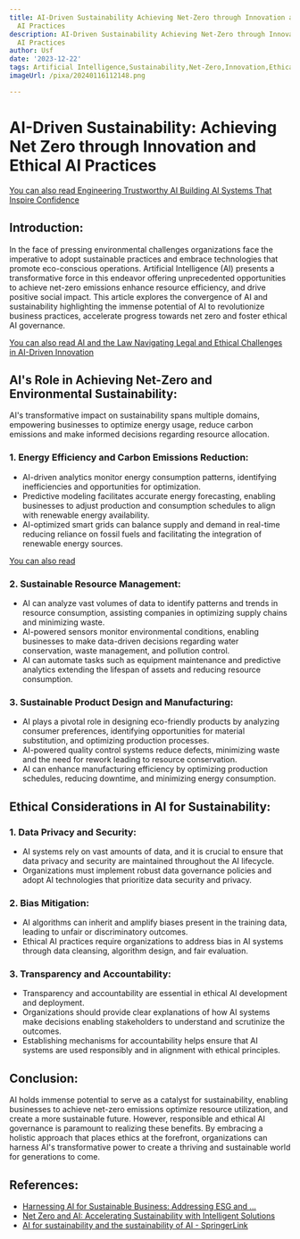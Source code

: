 ```yaml
---
title: AI-Driven Sustainability Achieving Net-Zero through Innovation and Ethical
  AI Practices
description: AI-Driven Sustainability Achieving Net-Zero through Innovation and Ethical
  AI Practices
author: Usf
date: '2023-12-22'
tags: Artificial Intelligence,Sustainability,Net-Zero,Innovation,Ethical AI Practices
imageUrl: /pixa/20240116112148.png

---
```

# AI-Driven Sustainability: Achieving Net Zero through Innovation and Ethical AI Practices

[You can also read  Engineering Trustworthy AI Building AI Systems That Inspire Confidence](Engineering%20Trustworthy%20AI%20Building%20AI%20Systems%20That%20Inspire%20Confidence)


## Introduction:
In the  face of pressing environmental challenges organizations face  the imperative to adopt  sustainable practices and  embrace technologies that promote eco-conscious  operations. Artificial Intelligence (AI) presents a  transformative force  in this  endeavor offering unprecedented opportunities to achieve net-zero emissions enhance  resource efficiency, and drive positive social impact. This article explores the convergence of AI  and sustainability highlighting  the immense potential of AI to revolutionize business practices, accelerate progress towards net zero and foster ethical  AI governance.

[You can also read AI and  the Law Navigating Legal and Ethical Challenges in AI-Driven Innovation](AI%20and%20the%20Law%20Navigating%20Legal%20and%20Ethical%20Challenges%20in%20AI-Driven%20Innovation)


##  AI's Role in Achieving Net-Zero and Environmental Sustainability:
AI's transformative impact on sustainability spans multiple domains, empowering businesses to optimize energy usage, reduce carbon emissions and make informed  decisions regarding resource allocation.

### 1. Energy Efficiency and Carbon Emissions Reduction:

- AI-driven analytics monitor energy consumption patterns, identifying  inefficiencies and opportunities for optimization.
- Predictive modeling facilitates accurate  energy  forecasting, enabling businesses to adjust production and consumption schedules to align with renewable  energy availability.
- AI-optimized smart grids can balance supply and demand in real-time reducing  reliance on fossil fuels and facilitating the integration of renewable energy sources.

[You can also read  ]()


### 2.  Sustainable Resource Management:

- AI can analyze vast volumes of data to identify patterns  and trends in resource consumption, assisting companies in optimizing supply chains and minimizing waste.
- AI-powered sensors monitor environmental conditions, enabling businesses to  make data-driven decisions regarding water conservation, waste management, and pollution control.
- AI can automate tasks such as equipment  maintenance and predictive analytics extending the lifespan of assets and reducing resource  consumption.

### 3. Sustainable Product Design and  Manufacturing:

- AI plays a pivotal role in designing eco-friendly products by  analyzing consumer preferences, identifying opportunities for material substitution, and optimizing production processes.
- AI-powered  quality control systems reduce defects,  minimizing waste and the need for rework leading to resource conservation.
-  AI can  enhance manufacturing  efficiency by optimizing production  schedules, reducing downtime, and minimizing energy  consumption.

## Ethical Considerations in AI for Sustainability:

### 1. Data Privacy and Security:

- AI systems rely  on vast amounts of data, and it is crucial to ensure that data privacy and  security are maintained throughout the AI lifecycle.
- Organizations must implement  robust data governance policies and adopt AI technologies  that prioritize  data security and privacy.

###  2. Bias Mitigation:

- AI algorithms  can inherit and amplify biases present in the training data, leading to unfair or discriminatory outcomes.
- Ethical AI practices require organizations to address bias in AI systems through data cleansing, algorithm design, and fair evaluation.

### 3. Transparency  and Accountability:

-  Transparency and  accountability are essential in ethical AI development and  deployment.
- Organizations should provide clear explanations of  how AI systems make decisions enabling stakeholders to understand and scrutinize  the outcomes.
- Establishing mechanisms for accountability helps ensure that AI systems are used responsibly  and in  alignment with ethical principles.

## Conclusion:

AI holds immense  potential to serve as a catalyst for sustainability, enabling businesses to achieve net-zero emissions optimize resource utilization, and create a more sustainable future.  However, responsible and ethical AI governance is paramount to realizing these benefits. By embracing a holistic approach that places ethics at the forefront, organizations can harness AI's transformative power to create a thriving and sustainable  world for generations to come.

## References:
- [Harnessing AI for Sustainable Business: Addressing ESG and ...](https://www.linkedin.com/pulse/harnessing-ai-sustainable-business-addressing-esg-geoff)
- [Net Zero and AI: Accelerating Sustainability with Intelligent Solutions](https://www.linkedin.com/pulse/net-zero-ai-accelerating-sustainability-intelligent-brindha-jeyaraman)
- [AI for sustainability and the sustainability of AI - SpringerLink](https://link.springer.com/article/10.1007/s43681-021-00043-6)
